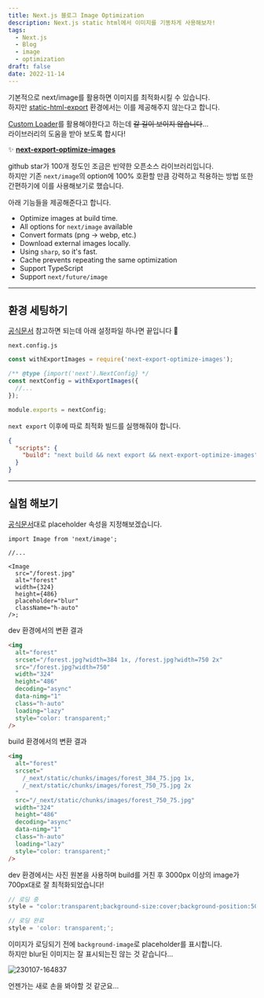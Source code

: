 ```yaml
---
title: Next.js 블로그 Image Optimization
description: Next.js static html에서 이미지를 기똥차게 사용해보자!
tags:
  - Next.js
  - Blog
  - image
  - optimization
draft: false
date: 2022-11-14
---
```


기본적으로 next/image를 활용하면 이미지를 최적화시킬 수 있습니다.  
하지만 [static-html-export](https://nextjs.org/docs/advanced-features/static-html-export#unsupported-features) 환경에서는 이를 제공해주지 않는다고 합니다.

[Custom Loader](https://nextjs.org/docs/basic-features/image-optimization#loaders)를 활용해야한다고 하는데 ~~갈 길이 보이지 않습니다~~...  
라이브러리의 도움을 받아 보도록 합시다!

✨ [**next-export-optimize-images**](https://github.com/dc7290/next-export-optimize-images)

github star가 100개 정도인 조금은 빈약한 오픈소스 라이브러리입니다.  
하지만 기존 `next/image`의 option에 100% 호환할 만큼 강력하고 적용하는 방법 또한 간편하기에 이를 사용해보기로 했습니다.

아래 기능들을 제공해준다고 합니다.

- Optimize images at build time.
- All options for `next/image` available
- Convert formats (png → webp, etc.)
- Download external images locally.
- Using `sharp`, so it's fast.
- Cache prevents repeating the same optimization
- Support TypeScript
- Support `next/future/image`

---

## 환경 세팅하기

[공식문서](https://next-export-optimize-images.vercel.app/docs/getting-started) 참고하면 되는데 아래 설정파일 하나면 끝입니다 🫢

`next.config.js`

```js
const withExportImages = require('next-export-optimize-images');

/** @type {import('next').NextConfig} */
const nextConfig = withExportImages({
  //...
});

module.exports = nextConfig;
```

`next export` 이후에 따로 최적화 빌드를 실행해줘야 합니다.

```json
{
  "scripts": {
    "build": "next build && next export && next-export-optimize-images"
  }
}
```

---

## 실험 해보기

[공식문서](https://next-export-optimize-images.vercel.app/docs/examples#set-the-placeholder)대로 placeholder 속성을 지정해보겠습니다.

```tsx
import Image from 'next/image';

//...

<Image
  src="/forest.jpg"
  alt="forest"
  width={324}
  height={486}
  placeholder="blur"
  className="h-auto"
/>;
```

dev 환경에서의 변환 결과

```html
<img
  alt="forest"
  srcset="/forest.jpg?width=384 1x, /forest.jpg?width=750 2x"
  src="/forest.jpg?width=750"
  width="324"
  height="486"
  decoding="async"
  data-nimg="1"
  class="h-auto"
  loading="lazy"
  style="color: transparent;"
/>
```

build 환경에서의 변환 결과

```html
<img
  alt="forest"
  srcset="
    /_next/static/chunks/images/forest_384_75.jpg 1x,
    /_next/static/chunks/images/forest_750_75.jpg 2x
  "
  src="/_next/static/chunks/images/forest_750_75.jpg"
  width="324"
  height="486"
  decoding="async"
  data-nimg="1"
  class="h-auto"
  loading="lazy"
  style="color: transparent;"
/>
```

dev 환경에서는 사진 원본을 사용하며 build를 거친 후 3000px 이상의 image가 700px대로 잘 최적화되었습니다!

```javascript
// 로딩 중
style = "color:transparent;background-size:cover;background-position:50% 50%;background-repeat:no-repeat;background-image:url("data:image/svg+xml;charset=utf-8,%3Csvg xmlns='http%3A//www.w3.org/2000/svg' viewBox='0 0 324 486'%3E%3Cfilter id='b' color-interpolation-filters='sRGB'%3E%3CfeGaussianBlur stdDeviation='20'/%3E%3C/filter%3E%3Cimage preserveAspectRatio='none' filter='url(%23b)' x='0' y='0' height='100%25' width='100%25' href='/_next/static/chunks/images/forest_8_10.jpg'/%3E%3C/svg%3E")";

// 로딩 완료
style = 'color: transparent;';
```

이미지가 로딩되기 전에 `background-image`로 placeholder를 표시합니다.  
하지만 blur된 이미지는 잘 표시되는진 않는 것 같습니다...

![230107-164837](/posts/6-image-optimization/230107-164837.png)

언젠가는 새로 손을 봐야할 것 같군요...
